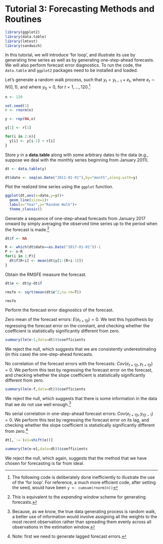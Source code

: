 # Tutorial 3: Forecasting Methods and Routines {-}

```r
library(ggplot2)
library(data.table)
library(lmtest)
library(sandwich)
```

In this tutorial, we will introduce 'for loop', and illustrate its use by generating time series as well as by generating one-step-ahead forecasts. We will also perform forecast error diagnostics. To run the code, the `data.table` and `ggplot2` packages need to be installed and loaded.

Let's generate a random walk process, such that $y_{t} = y_{t-1}+e_{t}$, where $e_{t} \sim N(0,1)$, and where $y_{0}=0$, for $t=1,\ldots,120$.^[The following code is deliberately done inefficiently to illustrate the use of the 'for loop'. For reference, a much more efficient code, after setting the seed, would have been
`y <- cumsum(rnorm(n))`]

```r
n <- 120

set.seed(1)
r <- rnorm(n)

y <- rep(NA,n)

y[1] <- r[1]

for(i in 2:n){
  y[i] <- y[i-1] + r[i]
}
```

Store $y$ in a **data.table** along with some arbitrary dates to the data (e.g., suppose we deal with the monthly series beginning from January 2011).

```r
dt <- data.table(y)

dt$date <- seq(as.Date("2011-01-01"),by="month",along.with=y)
```

Plot the realized time series using the `ggplot` function.

```r
ggplot(dt,aes(x=date,y=y))+
  geom_line(size=1)+
  labs(x="Year",y="Random Walk")+
  theme_classic()
```

Generate a sequence of one-step-ahead forecasts from January 2017 onward by simply averaging the observed time series up to the period when the forecast is made.^[This is equivalent to the *expanding window* scheme for generating forecasts.]

```r
dt$f <- NA

R <- which(dt$date==as.Date("2017-01-01"))-1
P <- n-R
for(i in 1:P){
  dt$f[R+i] <- mean(dt$y[1:(R+i-1)])
}
```

Obtain the RMSFE measure the forecast.

```r
dt$e <- dt$y-dt$f

rmsfe <- sqrt(mean(dt$e^2,na.rm=T))

rmsfe
```

Perform the forecast error diagnostics of the forecast.

Zero mean of the forecast errors: $E(e_{t+1|t})=0$.
We test this hypothesis by regressing the forecast error on the constant, and checking whether the coefficient is statistically significantly different from zero.
```r
summary(lm(e~1,data=dt))$coefficients
```
We reject the null, which suggests that we are consistently underestimating (in this case) the one-step-ahead forecasts.

No correlation of the forecast errors with the forecasts: $Cov(e_{t+1|t},y_{t+1|t})=0$. We perform this test by regressing the forecast error on the forecast, and checking whether the slope coefficient is statistically significantly different from zero.
```r
summary(lm(e~f,data=dt))$coefficients
```
We reject the null, which suggests that there is some information in the data that we do not use well enough.^[Because, as we know, the true data generating process is random walk, a better use of information would involve assigning all the weights to the most recent observation rather than spreading them evenly across all observations in the estimation window.]

No serial correlation in one-step-ahead forecast errors: $Cov(e_{t+1|t},y_{t|t-1})=0$. We perform this test by regressing the forecast error on its lag, and checking whether the slope coefficient is statistically significantly different from zero.^[Note: first we need to generate lagged forecast errors.]
```r
dt[,`:=`(e1=shift(e))]

summary(lm(e~e1,data=dt))$coefficients
```
We reject the null, which again, suggests that the method that we have chosen for forecasting is far from ideal. 

<!-- **(this is a direct/iterated stuff)** -->

<!-- In this tutorial, we will generate a time series, we will obtain multi-step-ahead forecasts using direct and iterated methods from autoregressive models using a rolling window procedure, and we will assess the accuracy of the forecast. We will then turn to interval forecasts, and we will assess their coverage accuracy. To run the code, the `data.table`, `ggplot2`, `lmtest`, and `sandwich` packages need to be installed and loaded. -->

<!-- Let's generate a time series that follow an AR(2) process as follows:  -->
<!-- $$y_t = 0.01t+0.6y_{t-1}+0.2y_{t-2}+\varepsilon_t$$ -->
<!-- where $e_{t} \sim N(0,1)$.  -->

<!-- ```{r echo=TRUE} -->
<!-- n <- 240 -->

<!-- set.seed(9) -->
<!-- e <- rnorm(n,0,1) -->

<!-- y <- rep(NA,n) -->
<!-- y[1] <- 0.01+e[1] -->
<!-- y[2] <- 0.02+0.6*y[1]+e[2] -->
<!-- for(i in 3:n){ -->
<!--   y[i] <- 0.01*i+0.6*y[i-1]+0.2*y[i-2]+e[i] -->
<!-- } -->
<!-- ``` -->

<!-- Generate a vector of arbitrary dates (e.g., the monthly series beginning from January 2000), store these along with $y$ in a **data.table**, call it 'dt', and plot the realized time series using the **ggplot** function. -->

<!-- ```{r echo=TRUE} -->
<!-- date <- seq(as.Date("2000-01-01"),by="month",along.with=y) -->

<!-- dt <- data.table(date,y) -->

<!-- ggplot(dt,aes(x=date,y=y))+ -->
<!--   geom_line(size=1)+ -->
<!--   labs(x="Year",y="Series")+ -->
<!--   theme_classic() -->
<!-- ``` -->

<!-- Suppose we believe the series follow either the AR(1) or the AR(2) process, and that we want to compare iterated multi-step forecasts obtained from these models to direct multi-step forecasts. In what follows, we will generate twelve-step-ahead point forecasts from these two methods for the considered two models using the rolling window scheme, where the first rolling window ranges from period 1 to period 180. In obtaining the iterated multi-step forecasts, for each rolling window, we will generate a sequence of one-to-twelve-step-ahead forecasts, but only retain the twelve-step-ahead forecasts.  -->

<!-- ```{r echo=TRUE} -->
<!-- h <- 12 -->

<!-- dt <- dt[,.(date,y,y1=shift(y,1),y2=shift(y,2),y12=shift(y,h),y13=shift(y,h+1))] -->
<!-- dt <- dt[complete.cases(dt)] -->

<!-- dt[,`:=`(a1i=as.numeric(NA),a1d=as.numeric(NA),a2i=as.numeric(NA),a2d=as.numeric(NA))] -->

<!-- R <- 180 -->
<!-- P <- nrow(dt)-R-h+1 -->

<!-- for(i in 1:P){ -->

<!--   ### iterated multi-step method -->
<!--   a1i <- lm(y~y1,data=dt[i:(R+i-1)]) -->
<!--   a2i <- lm(y~y1+y2,data=dt[i:(R+i-1)]) -->

<!--   iter_dt <- data.table(hor=1:h,a1=as.numeric(NA),a2=as.numeric(NA)) -->

<!--   ## AR(1) -->
<!--   iter_dt$a1[1] <- a1i$coefficients[1]+a1i$coefficients[2]*dt[R+i-1]$y -->
<!--   for(j in 2:h){ -->
<!--     iter_dt$a1[j] <- a1i$coefficients[1]+a1i$coefficients[2]*iter_dt$a1[j-1] -->
<!--   } -->

<!--   ## AR(2) -->
<!--   iter_dt$a2[1] <- a2i$coefficients[1]+a2i$coefficients[2]*dt[R+i-1]$y+a2i$coefficients[3]*dt[R+i-1]$y1 -->
<!--   iter_dt$a2[2] <- a2i$coefficients[1]+a2i$coefficients[2]*iter_dt$a2[1]+a2i$coefficients[3]*dt[R+i-1]$y -->
<!--   for(j in 3:h){ -->
<!--     iter_dt$a2[j] <- a2i$coefficients[1]+a2i$coefficients[2]*iter_dt$a2[j-1]+a2i$coefficients[3]*iter_dt$a2[j-2] -->
<!--   } -->

<!--   dt$a1i[R+i+h-1] <- iter_dt$a1[h] -->
<!--   dt$a2i[R+i+h-1] <- iter_dt$a2[h] -->

<!--   ### direct multi-step method -->
<!--   a1d <- lm(y~y12,data=dt[i:(R+i-1)]) -->
<!--   a2d <- lm(y~y12+y13,data=dt[i:(R+i-1)]) -->

<!--   dt$a1d[R+i+h-1] <- a1d$coefficients[1]+a1d$coefficients[2]*dt[R+i-1]$y -->
<!--   dt$a2d[R+i+h-1] <- a2d$coefficients[1]+a2d$coefficients[2]*dt[R+i-1]$y+a2d$coefficients[3]*dt[R+i-1]$y1 -->

<!-- } -->
<!-- ``` -->

<!-- We can now test whether the forecasts of the iterated method 'statistically significantly' outperform those of the direct method? -->

<!-- ```{r echo=TRUE} -->
<!-- dt$a1i_e <- dt$y-dt$a1i -->
<!-- dt$a2i_e <- dt$y-dt$a2i -->
<!-- dt$a1d_e <- dt$y-dt$a1d -->
<!-- dt$a2d_e <- dt$y-dt$a2d -->

<!-- dt$ld1 <- dt$a1d_e^2-dt$a1i_e^2 -->
<!-- dt$ld2 <- dt$a2d_e^2-dt$a2i_e^2 -->

<!-- reg_ld1 <- lm(ld1~1,data=dt) -->
<!-- reg_ld2 <- lm(ld2~1,data=dt) -->

<!-- coeftest(reg_ld1,vcov.=vcovHAC(reg_ld1)) -->
<!-- coeftest(reg_ld2,vcov.=vcovHAC(reg_ld2)) -->
<!-- ``` -->

<!-- Obtain interval forecasts for horizon 12 using the direct method for an AR(1) model and a linear trend model; plot these interval forecasts along with the observed series. -->

<!-- ```{r echo=TRUE} -->
<!-- dt$trend <- c(1:nrow(dt)) -->
<!-- dt[,`:=`(a1dl=as.numeric(NA),a1du=as.numeric(NA),trdl=as.numeric(NA),trdu=as.numeric(NA))] -->

<!-- for(i in 1:P){ -->

<!--   a1d <- lm(y~y12,data=dt[i:(R+i-1)]) -->
<!--   trd <- lm(y~trend,data=dt[i:(R+i-1)]) -->

<!--   a1d_pf <- a1d$coefficients[1]+a1d$coefficients[2]*dt[R+i-1]$y -->
<!--   trd_pf <- trd$coefficients[1]+trd$coefficients[2]*dt[R+i-1+h]$trend -->

<!--   a1d_sd <- summary(a1d)$sigma -->
<!--   trd_sd <- summary(trd)$sigma -->

<!--   dt$a1dl[R+i+h-1] <- a1d_pf-1.96*a1d_sd -->
<!--   dt$a1du[R+i+h-1] <- a1d_pf+1.96*a1d_sd -->

<!--   dt$trdl[R+i+h-1] <- trd_pf-1.96*trd_sd -->
<!--   dt$trdu[R+i+h-1] <- trd_pf+1.96*trd_sd -->
<!-- } -->

<!-- ggplot(dt,aes(x=date,y=y))+ -->
<!--   geom_line(size=1,color="black")+ -->
<!--   geom_line(aes(y=a1dl),size=1,color="steelblue",linetype=5,na.rm=T)+ -->
<!--   geom_line(aes(y=a1du),size=1,color="steelblue",linetype=5,na.rm=T)+ -->
<!--   geom_line(aes(y=trdl),size=1,color="indianred",linetype=5,na.rm=T)+ -->
<!--   geom_line(aes(y=trdu),size=1,color="indianred",linetype=5,na.rm=T)+ -->
<!--   theme_classic() -->
<!-- ``` -->

<!-- Test the unconditional coverage of the interval forecasts from the considered two models. -->

<!-- ```{r echo=TRUE} -->
<!-- dt[,`:=`(i1=ifelse(y>=a1dl & y<=a1du,1,0),it=ifelse(y>=trdl & y<=trdu,1,0))] -->


<!-- # AR(1) -->
<!-- p1 <- mean(dt$i1,na.rm=T) -->

<!-- L10 <- (1-.95)^(P*(1-p1))*(.95)^(P*p1) -->
<!-- L11 <- (1-p1)^(P*(1-p1))*(p1)^(P*p1) -->

<!-- LR1 <- -2*log(L10/L11) -->

<!-- pchisq(LR1,df=1,lower.tail=F) -->


<!-- # AR(2) -->
<!-- p2 <- mean(dt$it,na.rm=T) -->

<!-- L20 <- (1-.95)^(P*(1-p2))*(.95)^(P*p2) -->
<!-- L21 <- (1-p2)^(P*(1-p2))*(p2)^(P*p2) -->

<!-- LR2 <- -2*log(L20/L21) -->

<!-- pchisq(LR2,df=1,lower.tail=F) -->
<!-- ``` -->


